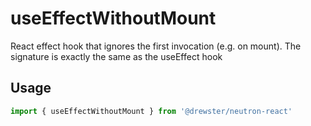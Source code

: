 
<Meta title="Hooks/useEffectWithoutMount" />

# useEffectWithoutMount

React effect hook that ignores the first invocation (e.g. on mount). The signature is
exactly the same as the useEffect hook

## Usage

```js
import { useEffectWithoutMount } from '@drewster/neutron-react'
```
